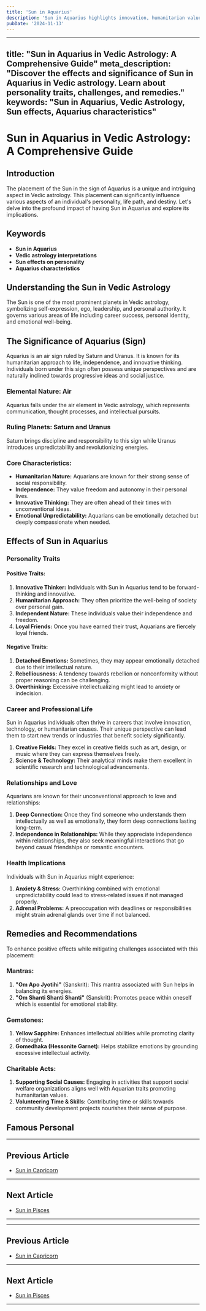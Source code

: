 ```yaml
---
title: 'Sun in Aquarius'
description: 'Sun in Aquarius highlights innovation, humanitarian values, and a progressive mindset. These individuals are independent, original, and value individuality and social causes. in Vedic Astrology'
pubDate: '2024-11-13'
---
```


---
title: "Sun in Aquarius in Vedic Astrology: A Comprehensive Guide"
meta_description: "Discover the effects and significance of Sun in Aquarius in Vedic astrology. Learn about personality traits, challenges, and remedies."
keywords: "Sun in Aquarius, Vedic Astrology, Sun effects, Aquarius characteristics"
---

# Sun in Aquarius in Vedic Astrology: A Comprehensive Guide

## Introduction

The placement of the Sun in the sign of Aquarius is a unique and intriguing aspect in Vedic astrology. This placement can significantly influence various aspects of an individual's personality, life path, and destiny. Let's delve into the profound impact of having Sun in Aquarius and explore its implications.

## Keywords

- **Sun in Aquarius**
- **Vedic astrology interpretations**
- **Sun effects on personality**
- **Aquarius characteristics**

## Understanding the Sun in Vedic Astrology

The Sun is one of the most prominent planets in Vedic astrology, symbolizing self-expression, ego, leadership, and personal authority. It governs various areas of life including career success, personal identity, and emotional well-being.

## The Significance of Aquarius (Sign)

Aquarius is an air sign ruled by Saturn and Uranus. It is known for its humanitarian approach to life, independence, and innovative thinking. Individuals born under this sign often possess unique perspectives and are naturally inclined towards progressive ideas and social justice.

### Elemental Nature: Air

Aquarius falls under the air element in Vedic astrology, which represents communication, thought processes, and intellectual pursuits.

### Ruling Planets: Saturn and Uranus

Saturn brings discipline and responsibility to this sign while Uranus introduces unpredictability and revolutionizing energies.

### Core Characteristics:

- **Humanitarian Nature:** Aquarians are known for their strong sense of social responsibility.
- **Independence:** They value freedom and autonomy in their personal lives.
- **Innovative Thinking:** They are often ahead of their times with unconventional ideas.
- **Emotional Unpredictability:** Aquarians can be emotionally detached but deeply compassionate when needed.

## Effects of Sun in Aquarius

### Personality Traits

#### Positive Traits:
1. **Innovative Thinker:** Individuals with Sun in Aquarius tend to be forward-thinking and innovative.
2. **Humanitarian Approach:** They often prioritize the well-being of society over personal gain.
3. **Independent Nature:** These individuals value their independence and freedom.
4. **Loyal Friends:** Once you have earned their trust, Aquarians are fiercely loyal friends.

#### Negative Traits:
1. **Detached Emotions:** Sometimes, they may appear emotionally detached due to their intellectual nature.
2. **Rebelliousness:** A tendency towards rebellion or nonconformity without proper reasoning can be challenging.
3. **Overthinking:** Excessive intellectualizing might lead to anxiety or indecision.

### Career and Professional Life

Sun in Aquarius individuals often thrive in careers that involve innovation, technology, or humanitarian causes. Their unique perspective can lead them to start new trends or industries that benefit society significantly.

1. **Creative Fields:** They excel in creative fields such as art, design, or music where they can express themselves freely.
2. **Science & Technology:** Their analytical minds make them excellent in scientific research and technological advancements.

### Relationships and Love

Aquarians are known for their unconventional approach to love and relationships:

1. **Deep Connection:** Once they find someone who understands them intellectually as well as emotionally, they form deep connections lasting long-term.
2. **Independence in Relationships:** While they appreciate independence within relationships, they also seek meaningful interactions that go beyond casual friendships or romantic encounters.

### Health Implications

Individuals with Sun in Aquarius might experience:

1. **Anxiety & Stress:** Overthinking combined with emotional unpredictability could lead to stress-related issues if not managed properly.
2. **Adrenal Problems:** A preoccupation with deadlines or responsibilities might strain adrenal glands over time if not balanced.

## Remedies and Recommendations

To enhance positive effects while mitigating challenges associated with this placement:

### Mantras:
1. **"Om Apo Jyotihi"** (Sanskrit): This mantra associated with Sun helps in balancing its energies.
2. **"Om Shanti Shanti Shanti"** (Sanskrit): Promotes peace within oneself which is essential for emotional stability.

### Gemstones:
1. **Yellow Sapphire:** Enhances intellectual abilities while promoting clarity of thought.
2. **Gomedhaka (Hessonite Garnet):** Helps stabilize emotions by grounding excessive intellectual activity.

### Charitable Acts:
1. **Supporting Social Causes:** Engaging in activities that support social welfare organizations aligns well with Aquarian traits promoting humanitarian values.
2. **Volunteering Time & Skills:** Contributing time or skills towards community development projects nourishes their sense of purpose.

## Famous Personal
---

## Previous Article
- [Sun in Capricorn](/blogs-md/0801_Sun_in_Rashi/080110_Sun_in_Capricorn.mdx)

---

## Next Article
- [Sun in Pisces](/blogs-md/0801_Sun_in_Rashi/080112_Sun_in_Pisces.mdx)

---
---

## Previous Article
- [Sun in Capricorn](080110_Sun_in_Capricorn.mdx)

---

## Next Article
- [Sun in Pisces](080112_Sun_in_Pisces.mdx)

---
